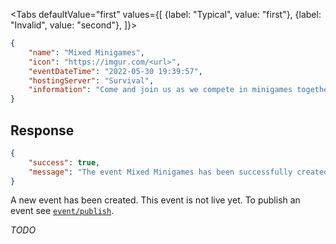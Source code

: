 <Tabs
    defaultValue="first"
    values={[
        {label: "Typical", value: "first"},
        {label: "Invalid", value: "second"},
    ]}>
<TabItem value="first">

```json
{
    "name": "Mixed Minigames",
    "icon": "https://imgur.com/<url>",
    "eventDateTime": "2022-05-30 19:39:57",
    "hostingServer": "Survival",
    "information": "Come and join us as we compete in minigames together!"
}
```

## Response

```json
{
    "success": true,
    "message": "The event Mixed Minigames has been successfully created!"
}
```

A new event has been created. This event is not live yet. To publish an event
see [`event/publish`](publish).

</TabItem>
<TabItem value="second">

*TODO*

</TabItem>
</Tabs>
